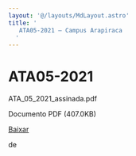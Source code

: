 ```yaml
---
layout: '@/layouts/MdLayout.astro'
title: '
   ATA05-2021 — Campus Arapiraca
  '
---
```




ATA05-2021
==========












 ATA\_05\_2021\_assinada.pdf
   

 Documento PDF
 (407.0KB)
 

[Baixar](https://arapiraca.ufal.br/graduacao/ciencia-da-computacao/documentos/atas-do-colegiado-e-nde/colegiado/2021/ata_05_2021_assinada.pdf/@@download/file/ATA_05_2021_assinada.pdf) 



























 de
 

















